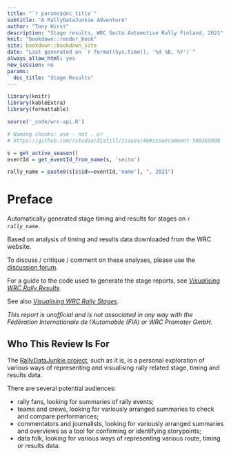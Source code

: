 ```yaml
---
title: "`r params$doc_title`"
subtitle: "A RallyDataJunkie Adventure"
author: "Tony Hirst"
description: "Stage results, WRC Secto Automotive Rally Finland, 2021"
knit: "bookdown::render_book"
site: bookdown::bookdown_site
date: "Last generated on `r format(Sys.time(), '%d %B, %Y')`"
always_allow_html: yes
new_session: no
params:
  doc_title: "Stage Results"
---
```


```r
library(knitr)
library(kableExtra)
library(formattable)

source('_code/wrc-api.R')

# Naming chunks: use - not . or _
# https://github.com/rstudio/distill/issues/46#issuecomment-580355990
```

```r
s = get_active_season()
eventId = get_eventId_from_name(s, 'secto')

rally_name = paste0(s[s$id==eventId,'name'], ", 2021")
```

# Preface {-}

Automatically generated stage timing and results for stages on *`r rally_name`*.

Based on analysis of timing and results data downloaded from the WRC website.

To discuss / critique / comment on these analyses, please use the [discussion forum](http://discussions.rallydatajunkie.com/).

For a guide to the code used to generate the stage reports, see [*Visualising WRC Rally Results*](https://rallydatajunkie.com/visualising-wrc-rally-results).

See also [*Visualising WRC Rally Stages*](https://rallydatajunkie.com/visualising-rally-stages/).

*This report is unofficial and is not associated in any way with the Fédération Internationale de l’Automobile (FIA) or WRC Promoter GmbH.*

## Who This Review Is For {-}

The [RallyDataJunkie project](https://rallydatajunkie.com), such as it is, is a personal exploration of various ways of representing and visualising rally related stage, timing and results data.

There are several potential audiences:

- rally fans, looking for summaries of rally events;
- teams and crews, looking for variously arranged summaries to check and compare performances;
- commentators and journalists, looking for variously arranged summaries and overviews as a tool for confirming or identifying storypoints;
- data folk, looking for various ways of representing various route, timing or results data.